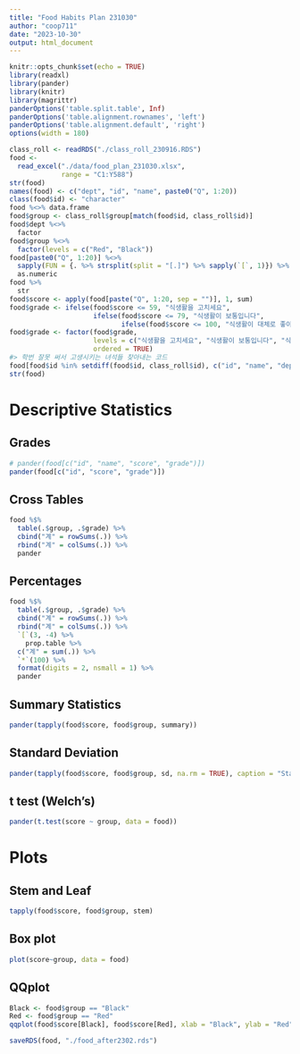 ```yaml
---
title: "Food Habits Plan 231030"
author: "coop711"
date: "2023-10-30"
output: html_document
---
```


```r
knitr::opts_chunk$set(echo = TRUE)
library(readxl)
library(pander)
library(knitr)
library(magrittr)
panderOptions('table.split.table', Inf)
panderOptions('table.alignment.rownames', 'left')
panderOptions('table.alignment.default', 'right')
options(width = 180)
```

<!--
# Data 
-->

```r
class_roll <- readRDS("./class_roll_230916.RDS")
food <-
  read_excel("./data/food_plan_231030.xlsx",
             range = "C1:Y588")
str(food)
names(food) <- c("dept", "id", "name", paste0("Q", 1:20))
class(food$id) <- "character"
food %<>% data.frame
food$group <- class_roll$group[match(food$id, class_roll$id)]
food$dept %<>% 
  factor
food$group %<>%
  factor(levels = c("Red", "Black"))
food[paste0("Q", 1:20)] %<>%
  sapply(FUN = {. %>% strsplit(split = "[.]") %>% sapply(`[`, 1)}) %>%
  as.numeric
food %>%
  str
food$score <- apply(food[paste("Q", 1:20, sep = "")], 1, sum)
food$grade <- ifelse(food$score <= 59, "식생활을 고치세요", 
                     ifelse(food$score <= 79, "식생활이 보통입니다", 
                            ifelse(food$score <= 100, "식생활이 대체로 좋아요", NA)))
food$grade <- factor(food$grade, 
                     levels = c("식생활을 고치세요", "식생활이 보통입니다", "식생활이 대체로 좋아요"), 
                     ordered = TRUE)
#> 학번 잘못 써서 고생시키는 녀석들 찾아내는 코드
food[food$id %in% setdiff(food$id, class_roll$id), c("id", "name", "dept")]
str(food)
```

# Descriptive Statistics

## Grades

```r
# pander(food[c("id", "name", "score", "grade")])
pander(food[c("id", "score", "grade")])
```

## Cross Tables

```r
food %$%
  table(.$group, .$grade) %>%
  cbind("계" = rowSums(.)) %>%
  rbind("계" = colSums(.)) %>%
  pander
```

## Percentages

```r
food %$%
  table(.$group, .$grade) %>%
  cbind("계" = rowSums(.)) %>%
  rbind("계" = colSums(.)) %>%
  `[`(3, -4) %>%
    prop.table %>% 
  c("계" = sum(.)) %>%
  `*`(100) %>%
  format(digits = 2, nsmall = 1) %>%
  pander
```

## Summary Statistics

```r
pander(tapply(food$score, food$group, summary))
```

## Standard Deviation

```r
pander(tapply(food$score, food$group, sd, na.rm = TRUE), caption = "Standard Deviation")
```

## t test (Welch's)

```r
pander(t.test(score ~ group, data = food))
```

# Plots

## Stem and Leaf

```r
tapply(food$score, food$group, stem)
```

## Box plot

```r
plot(score~group, data = food)
```

## QQplot

```r
Black <- food$group == "Black"
Red <- food$group == "Red"
qqplot(food$score[Black], food$score[Red], xlab = "Black", ylab = "Red")
```

<!--
# save
-->

```r
saveRDS(food, "./food_after2302.rds")
```